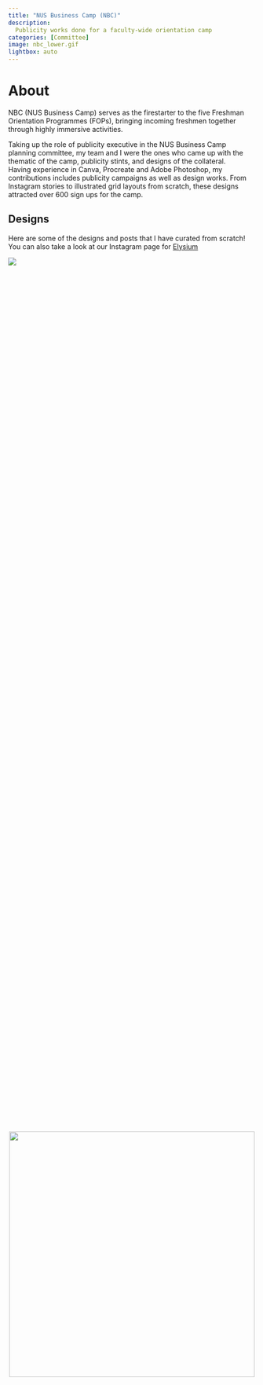 ```yaml
---
title: "NUS Business Camp (NBC)"
description: 
  Publicity works done for a faculty-wide orientation camp
categories: [Committee]
image: nbc_lower.gif
lightbox: auto
---
```


# About

NBC (NUS Business Camp) serves as the firestarter to the five Freshman Orientation Programmes (FOPs), bringing incoming freshmen together through highly immersive activities.

Taking up the role of publicity executive in the NUS Business Camp planning committee, my team and I were the ones who came up with the thematic of the camp, publicity stints, and designs of the collateral.\
Having experience in Canva, Procreate and Adobe Photoshop, my contributions includes publicity campaigns as well as design works. From Instagram stories to illustrated grid layouts from scratch, these designs attracted over 600 sign ups for the camp.

## Designs

Here are some of the designs and posts that I have curated from scratch! You can also take a look at our Instagram page for [Elysium](https://www.instagram.com/nusbusinesscamp/)

![](photo_2024-04-15_17-08-57.jpg)

::: {style="display: flex; justify-content: center; align-items: center; height: 100vh;"}
![](instagram.jpg){width="500"}
:::

::: {style="display: grid; grid-template-columns: repeat(auto-fill, minmax(1000px, 1fr)); grid-gap: 1em; row-gap: 1em; align-items: center;"}
![](photo_2024-04-15_17-10-19.jpg){width="200"} ![](photo_2024-04-15_17-10-23.jpg){width="200"} ![](photo_2024-04-15_17-10-26.jpg){width="200"} ![](photo_2024-04-15_17-10-28.jpg){width="200"} ![](photo_2024-04-15_17-10-31.jpg){width="200"} ![](photo_2024-04-15_17-10-33.jpg){width="200"} ![](photo_2024-04-15_17-10-38.jpg){width="200"} ![](photo_2024-04-15_17-10-41.jpg){width="200"} ![](photo_2024-04-15_17-10-53.jpg){width="200"}
![](photo_2024-04-15_17-09-38.jpg){width="200"}
![](photo_2022-05-29_02-42-41.jpg){width="800"}
:::


